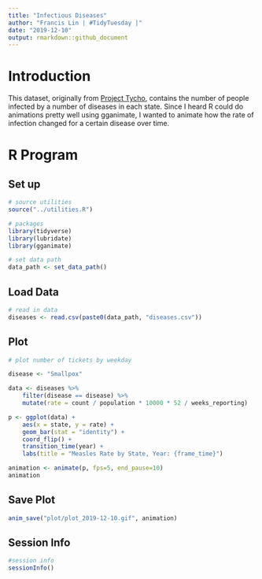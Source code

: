 ```yaml
---
title: "Infectious Diseases"
author: "Francis Lin | #TidyTuesday |"
date: "2019-12-10"
output: rmarkdown::github_document
---
```


# Introduction

This dataset, originally from [Project Tycho](https://www.tycho.pitt.edu/), contains the number of people infected by a number of diseases in each state. Since I heard R could do animations pretty well using gganimate, I wanted to animate how the rate of infection changed for a certain disease over time.

# R Program

## Set up

```r
# source utilities
source("../utilities.R")

# packages
library(tidyverse)
library(lubridate)
library(gganimate)

# set data path
data_path <- set_data_path()
```

## Load Data

```r
# read in data
diseases <- read.csv(paste0(data_path, "diseases.csv"))
```

## Plot

```r
# plot number of tickets by weekday

disease <- "Smallpox"

data <- diseases %>%
    filter(disease == disease) %>%
    mutate(rate = count / population * 10000 * 52 / weeks_reporting)

p <- ggplot(data) +
    aes(x = state, y = rate) +
    geom_bar(stat = "identity") +
    coord_flip() + 
    transition_time(year) +
    labs(title = "Measles Rate by State, Year: {frame_time}")

animation <- animate(p, fps=5, end_pause=10)
animation
```

## Save Plot

```r
anim_save("plot/plot_2019-12-10.gif", animation)
```

## Session Info

```r
#session info
sessionInfo()
```

